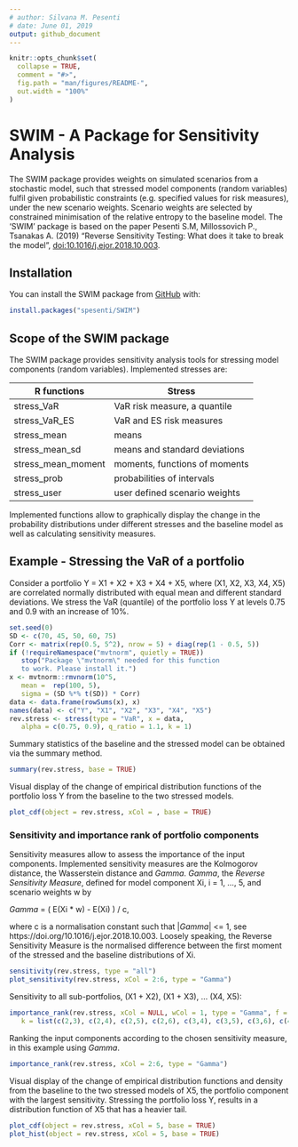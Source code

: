 ```yaml
---
# author: Silvana M. Pesenti
# date: June 01, 2019
output: github_document
---
```


<!-- README.md is generated from README.Rmd. Please edit that file -->

```r
knitr::opts_chunk$set(
  collapse = TRUE,
  comment = "#>",
  fig.path = "man/figures/README-",
  out.width = "100%"
)
```
# SWIM - A Package for Sensitivity Analysis

The SWIM package provides weights on simulated scenarios from a stochastic model, such that stressed model components (random variables) fulfil given probabilistic constraints (e.g. specified values for risk measures), under the new scenario weights. Scenario weights are selected by constrained minimisation of the relative entropy to the baseline model. The 'SWIM' package is based on the paper Pesenti S.M, Millossovich P., Tsanakas A. (2019) "Reverse Sensitivity Testing: What does it take to break the model", [doi:10.1016/j.ejor.2018.10.003](https://doi.org/10.1016/j.ejor.2018.10.003).

## Installation

You can install the SWIM package from [GitHub](https://github.com/spesenti/SWIM) with:

``` r
install.packages("spesenti/SWIM")
```
## Scope of the SWIM package  
The SWIM package provides sensitivity analysis tools for stressing model 
components (random variables). Implemented stresses are: 

R functions          | Stress
------------------- | -------------
stress_VaR          | VaR risk measure, a quantile
stress_VaR_ES       | VaR and ES risk measures
stress_mean         | means
stress_mean_sd      | means and standard deviations
stress_mean_moment  | moments, functions of moments
stress_prob         | probabilities of intervals
stress_user         | user defined scenario weights

Implemented functions allow to graphically display the change in the probability distributions under different stresses and the baseline model 
as well as calculating sensitivity measures. 


## Example - Stressing the VaR of a portfolio

Consider a portfolio Y = X1 + X2 + X3 + X4 + X5, where (X1, X2, X3, X4, X5) are correlated normally distributed with equal mean and different standard deviations.
We stress the VaR (quantile) of the portfolio loss Y at levels 0.75 and 0.9 with an increase of 10\%.
 
```r
set.seed(0)
SD <- c(70, 45, 50, 60, 75)
Corr <- matrix(rep(0.5, 5^2), nrow = 5) + diag(rep(1 - 0.5, 5))
if (!requireNamespace("mvtnorm", quietly = TRUE))
   stop("Package \"mvtnorm\" needed for this function 
   to work. Please install it.")
x <- mvtnorm::rmvnorm(10^5, 
   mean =  rep(100, 5), 
   sigma = (SD %*% t(SD)) * Corr)
data <- data.frame(rowSums(x), x)
names(data) <- c("Y", "X1", "X2", "X3", "X4", "X5")
rev.stress <- stress(type = "VaR", x = data, 
   alpha = c(0.75, 0.9), q_ratio = 1.1, k = 1)
```

Summary statistics of the baseline and the stressed model can be obtained via the summary method.  

```r
summary(rev.stress, base = TRUE)
```

Visual display of the change of empirical distribution functions of the portfolio loss Y from the baseline to the two stressed models. 

```r
plot_cdf(object = rev.stress, xCol = , base = TRUE)
```


### Sensitivity and importance rank of portfolio components

Sensitivity measures allow to assess the importance of the input components. Implemented sensitivity measures are the Kolmogorov distance, the Wasserstein distance and *Gamma*. *Gamma*, the *Reverse Sensitivity Measure*, defined for model component Xi, i = 1, ..., 5, and scenario weights w by

*Gamma* = ( E(Xi * w) - E(Xi) ) / c,

where c is a normalisation constant such that |*Gamma*| <= 1, see https://doi.org/10.1016/j.ejor.2018.10.003. Loosely speaking, the Reverse Sensitivity Measure is the normalised difference between the first moment of the stressed and the baseline distributions of Xi.

```r
sensitivity(rev.stress, type = "all")
plot_sensitivity(rev.stress, xCol = 2:6, type = "Gamma") 
```

Sensitivity to all sub-portfolios, (X1 + X2), (X1 + X3), ... (X4, X5): 

```r
importance_rank(rev.stress, xCol = NULL, wCol = 1, type = "Gamma", f = rep(list(function(x)x[1] + x[2]), 10), 
   k = list(c(2,3), c(2,4), c(2,5), c(2,6), c(3,4), c(3,5), c(3,6), c(4,5), c(4,6), c(5,6)))
```

Ranking the input components according to the chosen sensitivity measure, in this example using *Gamma*.

```r
importance_rank(rev.stress, xCol = 2:6, type = "Gamma")
```

Visual display of the change of empirical distribution functions and density from the baseline to the two stressed models of X5, the portfolio component with the largest sensitivity. Stressing the portfolio loss Y, results in a 
distribution function of X5 that has a heavier tail.  
 
```r
plot_cdf(object = rev.stress, xCol = 5, base = TRUE)
plot_hist(object = rev.stress, xCol = 5, base = TRUE)
```







